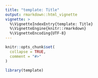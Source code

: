 ```yaml
---
title: "template: Title"
output: rmarkdown::html_vignette
vignette: >
  %\VignetteIndexEntry{template: Title}
  %\VignetteEngine{knitr::rmarkdown}
  %\VignetteEncoding{UTF-8}
---
```


```r
knitr::opts_chunk$set(
  collapse = TRUE,
  comment = "#>"
)
```

```r
library(template)
```

